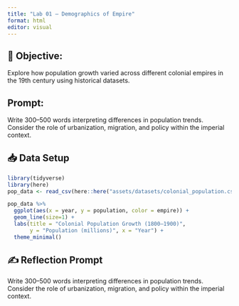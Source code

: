 ```yaml
---
title: "Lab 01 – Demographics of Empire"
format: html
editor: visual
---
```


## 🧭 Objective: 
Explore how population growth varied across different colonial empires in the 19th century using historical datasets.

## Prompt: 
Write 300–500 words interpreting differences in population trends. Consider the role of urbanization, migration, and policy within the imperial context.

## 📥 Data Setup
```r
library(tidyverse)
library(here)
pop_data <- read_csv(here::here("assets/datasets/colonial_population.csv"))

pop_data %>%
  ggplot(aes(x = year, y = population, color = empire)) +
  geom_line(size=1) +
  labs(title = "Colonial Population Growth (1800–1900)",
       y = "Population (millions)", x = "Year") +
  theme_minimal()
```
## ✍️ Reflection Prompt
Write 300–500 words interpreting differences in population trends. Consider the role of urbanization, migration, and policy within the imperial context.
